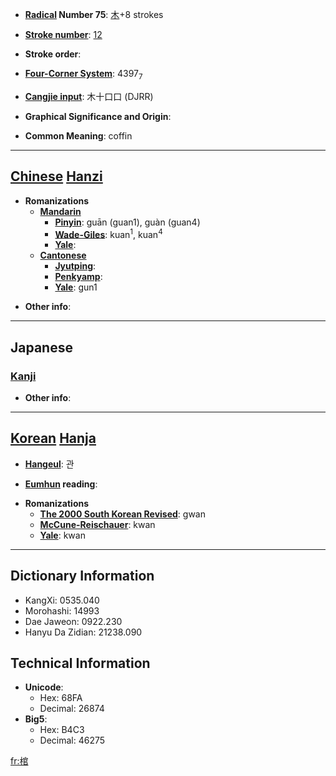 * '''[[Wiktionary:Chinese radical index| Radical]] Number 75''': [[Wiktionary:Chinese radical index 木|木]]+8 strokes

* '''[[Wiktionary:Chinese total strokes index|Stroke number]]''': [[Wiktionary:Chinese total strokes index 12|12]]

* '''Stroke order''': 

* '''[[Wiktionary:Chinese four corner index|Four-Corner System]]''': 4397<sub>7</sub>

* '''[[Wiktionary:Chinese Cangjie index|Cangjie input]]''': 木十口口 (DJRR)

* '''Graphical Significance and Origin''': 

* '''Common Meaning''': coffin

----

== [[Chinese]] [[Hanzi]] ==

* '''Romanizations'''
** '''[[Mandarin]]'''
*** '''[[Pinyin]]''': guān (guan1), guàn (guan4)
*** '''[[Wade-Giles]]''': kuan<sup>1</sup>, kuan<sup>4</sup>
*** '''[[Yale]]''': 
** '''[[Cantonese]]'''
*** '''[[Jyutping]]''':
*** '''[[Penkyamp]]''': 
*** '''[[Yale]]''': gun1

* '''Other info''': 

----

==Japanese==
===[[Kanji]]===
{{kanji|on readings=[[かん]] (kan)
|kun readings=[[ひつぎ]] (hitsugi)
}}

* '''Other info''':  

----

== [[Korean]] [[Hanja]] ==

* '''[[Hangeul]]''': 관

* '''[[Eumhun]] reading''': 

* '''Romanizations'''
** '''[[The 2000 South Korean Revised Romanization|The 2000 South Korean Revised]]''': gwan
** '''[[McCune-Reischauer]]''': kwan
** '''[[Yale]]''': kwan

----

== Dictionary Information ==

* KangXi: 0535.040
* Morohashi: 14993
* Dae Jaweon: 0922.230
* Hanyu Da Zidian: 21238.090

== Technical Information ==

* '''Unicode''':
** Hex: 68FA
** Decimal: 26874
* '''Big5''':
** Hex: B4C3
** Decimal: 46275

[[fr:棺]]